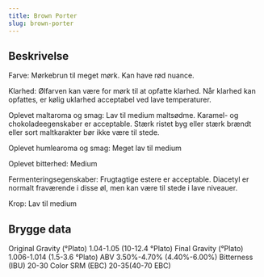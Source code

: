 ```yaml
---
title: Brown Porter
slug: brown-porter
---
```


## Beskrivelse
Farve: Mørkebrun til meget mørk. Kan have rød nuance.

Klarhed: Ølfarven kan være for mørk til at opfatte klarhed. Når klarhed kan opfattes, er kølig uklarhed acceptabel ved lave temperaturer.

Oplevet maltaroma og smag: Lav til medium maltsødme. Karamel- og chokoladeegenskaber er acceptable. Stærk ristet byg eller stærk brændt eller sort maltkarakter bør ikke være til stede.

Oplevet humlearoma og smag: Meget lav til medium

Oplevet bitterhed: Medium

Fermenteringsegenskaber: Frugtagtige estere er acceptable. Diacetyl er normalt fraværende i disse øl, men kan være til stede i lave niveauer.

Krop: Lav til medium



## Brygge data
Original Gravity (°Plato) 1.04-1.05 (10-12.4 °Plato)
Final Gravity  (°Plato) 1.006-1.014 (1.5-3.6 °Plato)
ABV 3.50%-4.70% (4.40%-6.00%)
Bitterness (IBU) 20-30
Color SRM (EBC) 20-35(40-70 EBC)					


